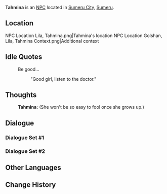 {{Character Infobox
|type             = NPC
|image            = NPC Tahmina.png
|region           = Sumeru
|affiliation      = 
|title            =
|ancestry         = <!-- Clan/family -->
|father           = 
|mother           = 
|spouse           = 
|sibling          = 
|child            = 
|relative         = 
|voiceEN          = 
|voiceCN          = 
|voiceJP          = 
|dialoguereward   = 
}}
'''Tahmina''' is an [[NPC]] located in [[Sumeru City]], [[Sumeru]].

==Location==
<gallery>
NPC Location Lila, Tahmina.png|Tahmina's location
NPC Location Golshan, Lila, Tahmina Context.png|Additional context
</gallery>
<!--
==Profile==
''(To be added.)''

===Personality===
''(To be added.)''

===Appearance===
''(To be added.)''

==Quests and Events==
{{Quests and Events}}
-->
==Idle Quotes==
{{Dialogue start}}
: {{DIcon|Idle}} Be good...
:: {{A|VO Tahmina 01.ogg}} "Good girl, listen to the doctor."
{{Dialogue end}}

==Thoughts==
{{All Schemes to Know Explanation|name=Tahmina}}
{{Dialogue start}}
:{{A|VO Tahmina All Schemes to Know 01.ogg}} '''Tahmina:''' (She won't be so easy to fool once she grows up.)
{{Dialogue end}}

==Dialogue==
===Dialogue Set #1===
{{Transclude|Lila|Dialogue Set #1}}
===Dialogue Set #2===
{{Transclude|Lila|Dialogue Set #2}}
<!--
==Event Dialogue==
===Event Name===
{{Dialogue start}}
:'''{{subst:PAGENAME}}:'''
{{Dialogue end}}

==Trivia==
* 
-->

==Other Languages==
{{Other Languages
|default_hidden = 1
|en      = Tahmina
|zhs     = 塔米娜
|zhs_rm  = Tǎmǐnà
|zht     = 塔米娜
|zht_rm  = Tǎmǐnà
|ja      = タミナ
|ja_rm   = Tamina
|ko      = 타흐미나
|ko_rm   = Taheumina
|es      = Tahmina
|fr      = Tahmina
|ru      = Тамина
|th      = Tahmina
|vi      = Tahmina
|de      = Tahmina
|id      = Tahmina
|pt      = Tahmina
|tr      = Tahmina
|it      = Tahmina
}}

==Change History==
{{Change History|3.0}}
<!--
==References==
{{Reflist}}
-->